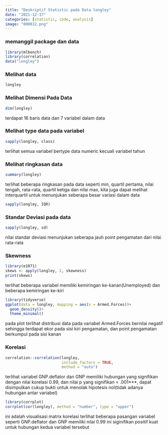 ---
title: "Deskriptif Statistic pada Data longley"
date: "2021-12-17"
categories: [statistic, code, analysis]
image: "000012.png"
---

### memanggil package dan data

```{r}
library(mlbench)
library(correlation)
data("longley")
```

### Melihat data

```{r}
longley
```
### Melihat Dimensi Pada Data

```{r}
dim(longley)
```
terdapat 16 baris data dan 7 variabel dalam data

### Melihat type data pada variabel

```{r}
sapply(longley, class)
```

terlihat semua variabel bertype data numeric kecuali variabel tahun

### Melihat ringkasan data

```{r}
summary(longley)
```

terlihat beberapa ringkasan pada data seperti min, quartil pertama, nilai tengah, rata-rata, quartil ketiga dan nilai max, kita juga dapat melihat interquartil untuk menunjukan seberapa besar variasi dalam data

```{r}
sapply(longley, IQR)
```

### Standar Deviasi pada data

```{r}
sapply(longley, sd)
```
nilai standar deviasi menunjukan seberapa jauh point pengamatan dari nilai rata-rata

### Skewness

```{r}
library(e1071)
skews <- apply(longley, 2, skewness)
print(skews)
```

terlihat beberapa variabel memiliki kemiringan ke-kanan(Unemployed) dan beberapa kemiringan ke-kiri

```{r}
library(tidyverse)
ggplot(data = longley, mapping = aes(x = Armed.Forces))+
  geom_density()+
  theme_minimal()
```
pada plot terlihat distribusi data pada variabel Armed.Forces bernilai negatif sehingga terdapat ekor pada sisi kiri pengamatan, dan point pengamatan berkumpul pada sisi kanan

### Korelasi

```{r}
correlation::correlation(longley,
                         include_factors = TRUE,
                         method = "auto")
```
terlihat variabel GNP.deflator dan GNP memiliki hubungan yang signifikan dengan nilai korelasi 0.99, dan nilai p yang signifikan < .001***, dapat disimpulkan cukup bukti untuk menolak hipotesis nol(tidak adanya hubungan antar variabel)

```{r}
library(corrplot)
corrplot(cor(longley), method = "number", type = "upper")
```
ini adalah visualisasi matrix korelasi terlihat beberapa pasangan variabel seperti GNP.deflator dan GNP memiliki nilai 0.99 ini siginifikan positif kuat untuk hubungan kedua variabel tersebut

















